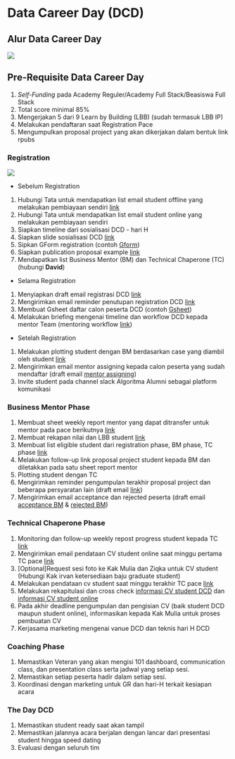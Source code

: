 # Data Career Day (DCD)

## Alur Data Career Day

![](assets/DCD pace.jpeg)

## Pre-Requisite Data Career Day

1. *Self-Funding* pada Academy Reguler/Academy Full Stack/Beasiswa Full Stack
2. Total score minimal 85%
3. Mengerjakan 5 dari 9 Learn by Building (LBB) (sudah termasuk LBB IP)
4. Melakukan pendaftaran saat Registration Pace
5. Mengumpulkan proposal project yang akan dikerjakan dalam bentuk link rpubs

### Registration

![](assets/workflow.png)

- Sebelum Registration

1. Hubungi Tata untuk mendapatkan list email student offline yang melakukan pembiayaan sendiri [link](https://docs.google.com/spreadsheets/d/1iZy0AaFASL7IY5BIGZmaOsIqkdX6LR6Mo2gpJZEG2KA/edit#gid=1637612767)
2. Hubungi Tata untuk mendapatkan list email student online yang melakukan pembiayaan sendiri
3. Siapkan timeline dari sosialisasi DCD - hari H
4. Siapkan slide sosialisasi DCD [link](https://docs.google.com/presentation/d/1acPcUvZG85oEJsLtOGJx3FINGa8Rrhv-CBt-tqAJG_M/edit#slide=id.p1)
5. Sipkan GForm registration (contoh [Gform](bit.ly/registdcd9))
6. Siapkan publication proposal example [link](bit.ly/publicationexample)
7. Mendapatkan list Business Mentor (BM) dan Technical Chaperone (TC) (hubungi **David**)

- Selama Registration
  
1. Menyiapkan draft email registrasi DCD [link](https://docs.google.com/document/d/1EDYH3DnzUElPApt2pIBEh9HJV5d7K0OmmsTOs5BmcKI/edit?usp=sharing)
2. Mengirimkan email reminder penutupan registration DCD [link](https://docs.google.com/document/d/1EDYH3DnzUElPApt2pIBEh9HJV5d7K0OmmsTOs5BmcKI/edit#heading=h.yhbqjuew20hg)
3. Membuat Gsheet daftar calon peserta DCD (contoh [Gsheet](https://docs.google.com/spreadsheets/d/1P_dRfwtu_yTWtPr-RHKjIon_ZXVUdf2RtMXiWMqWrZk/edit?usp=sharing))
4. Melakukan briefing mengenai timeline dan workflow DCD kepada mentor Team (mentoring workflow [link](https://docs.google.com/presentation/d/1iERQj08tN_PHhIKs2RA37kH6IsQ5FzV3uALNC3SsEsk/edit?usp=sharing))


- Setelah Registration
  
1.  Melakukan plotting student dengan BM berdasarkan case yang diambil oleh student [link](https://docs.google.com/spreadsheets/d/1P_dRfwtu_yTWtPr-RHKjIon_ZXVUdf2RtMXiWMqWrZk/edit#gid=1325523908)
2.  Mengirimkan email mentor assigning kepada calon peserta yang sudah mendaftar (draft email [mentor assigning](https://docs.google.com/document/d/1EDYH3DnzUElPApt2pIBEh9HJV5d7K0OmmsTOs5BmcKI/edit#heading=h.bwo0f6c325u7))
3. Invite student pada channel slack Algoritma Alumni sebagai platform komunikasi

### Business Mentor Phase

1. Membuat sheet weekly report mentor yang dapat ditransfer untuk mentor pada pace berikutnya [link](https://docs.google.com/spreadsheets/d/1kDS77uA1uYJJyS_Oatv_WJTKEOiYXZgkUyEF3CEXo-M/edit#gid=223180597)
2. Membuat rekapan nilai dan LBB student [link](https://docs.google.com/spreadsheets/d/1kDS77uA1uYJJyS_Oatv_WJTKEOiYXZgkUyEF3CEXo-M/edit#gid=2041422256)
3. Membuat list eligible student dari registration phase, BM phase, TC phase [link](https://docs.google.com/spreadsheets/d/1kDS77uA1uYJJyS_Oatv_WJTKEOiYXZgkUyEF3CEXo-M/edit#gid=43809870)
4. Melakukan  follow-up link proposal project student kepada BM dan diletakkan pada satu sheet report mentor
5. Plotting student dengan TC
6. Mengirimkan reminder pengumpulan terakhir proposal project dan beberapa persyaratan lain (draft email [link](https://docs.google.com/document/d/1EDYH3DnzUElPApt2pIBEh9HJV5d7K0OmmsTOs5BmcKI/edit#heading=h.eaf8e2km1m0z))
7. Mengirimkan email acceptance dan rejected peserta (draft email [acceptance BM](https://docs.google.com/document/d/1EDYH3DnzUElPApt2pIBEh9HJV5d7K0OmmsTOs5BmcKI/edit#heading=h.y18cmaj9rlr8) & [rejected BM](https://docs.google.com/document/d/1EDYH3DnzUElPApt2pIBEh9HJV5d7K0OmmsTOs5BmcKI/edit#heading=h.lwhoq5jstbkk))

### Technical Chaperone Phase

1. Monitoring dan follow-up weekly repost progress student kepada TC [link](https://docs.google.com/spreadsheets/d/1kDS77uA1uYJJyS_Oatv_WJTKEOiYXZgkUyEF3CEXo-M/edit#gid=223180597)
2. Mengirimkan email pendataan CV student online saat minggu pertama TC pace [link](bit.ly/student-cv-online)
3. [Optional]Request sesi foto ke Kak Mulia dan Ziqka untuk CV student (Hubungi Kak irvan ketersediaan baju graduate student)
4. Melakukan pendataan cv student saat minggu terakhir TC pace [link](bit.ly/student-cv-dcd9)
5. Melakukan rekapitulasi dan cross check [informasi CV student DCD](bit.ly/algo-student-dcd-cv) dan [informasi CV student online](bit.ly/algo-student-online-cv)
6. Pada akhir deadline pengumpulan dan pengisian CV (baik student DCD maupun student online), informasikan kepada Kak Mulia untuk proses pembuatan CV
7. Kerjasama marketing mengenai vanue DCD dan teknis hari H DCD

### Coaching Phase

1. Memastikan Veteran yang akan mengisi 101 dashboard, communication class, dan presentation class serta jadwal yang setiap sesi.
2. Memastikan setiap peserta hadir dalam setiap sesi.
3. Koordinasi dengan marketing untuk GR dan hari-H terkait kesiapan acara 

### The Day DCD

1. Memastikan student ready saat akan tampil
2. Memastikan jalannya acara berjalan dengan lancar dari presentasi student hingga speed dating
3. Evaluasi dengan seluruh tim 